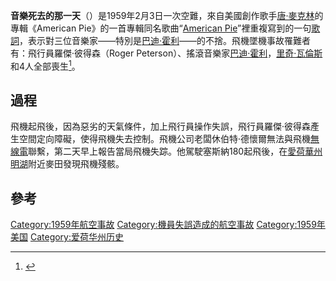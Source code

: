 {{noteTA
|1=zh-cn:艾奥瓦; zh-hk:艾奧瓦; zh-tw:愛荷華; zh-sg:艾奥瓦;
}}
{{Infobox Airliner accident
|occurrence_type = 事故
|name = The Day the Music Died
|image = HollyMonument.jpg
|image_size = 290px
|caption = 2003年拍攝，紀念墜機現場的紀念碑
|Date = 1959年2月3日
|Type = [[可控飛行撞地|可控飛行撞地]]
|outcome = CFIT
|cause_is = determined
|cause1 = Pilot
|cause2 = Weather
|Site = [[愛荷華州|愛荷華州]][[克利爾湖_(愛荷華州)|明湖]]附近
|coords = {{coord|43|13|12|N|93|23|0|W|region:US-IA_type:landmark|display=inline,title}}|Aircraft_type = [[比奇·富豪|比奇·富豪]]（Beechcraft Bonanza）
|Operator = Dwyer Flying Service
|Tail_number = {{airreg|N|3794N}}
|Origin =[[愛荷華州|愛荷華州]]梅森市市政機場
|destination =
|Passengers = 3
|Crew = 1
|Fatalities = 4 (全部)
}}

'''音樂死去的那一天'''（{{lang-en|''The Day the Music Died''}}）是1959年2月3日一次空難，來自美國創作歌手[[唐·麥克林|唐·麥克林]]的專輯《American Pie》的一首專輯同名歌曲“[[American_Pie_(歌曲)|American Pie]]”裡重複寫到的一句[[歌詞|歌詞]]，表示對三位音樂家——特別是[[巴迪·霍利|巴迪·霍利]]——的不捨。飛機墜機事故罹難者有：飛行員羅傑·彼得森（Roger Peterson）、搖滾音樂家[[巴迪·霍利|巴迪·霍利]]，[[里奇·瓦倫斯|里奇·瓦倫斯]]和{{tsl|en|The Big Bopper|大波普}}4人全部喪生<ref>{{Cite web |url=http://www.fiftiesweb.com/crash.htm |title=fiftiesweb.com |access-date=2014-03-25 |archive-url=https://web.archive.org/web/20050829190841/http://fiftiesweb.com/crash.htm |archive-date=2005-08-29 |dead-url=yes }}</ref>。

==過程==
飛機起飛後，因為惡劣的天氣條件，加上飛行員操作失誤，飛行員羅傑·彼得森產生空間定向障礙，使得飛機失去控制。飛機公司老闆休伯特·德懷爾無法與飛機[[無線電|無線電]]聯繫，第二天早上報告當局飛機失踪。他駕駛塞斯納180起飛後，在[[愛荷華州|愛荷華州]][[克利爾湖_(愛荷華州)|明湖]]附近麥田發現飛機殘骸。

==參考==
<references/>


{{1959年航空事故}}
[[Category:1959年航空事故|Category:1959年航空事故]]
[[Category:機員失誤造成的航空事故|Category:機員失誤造成的航空事故]]
[[Category:1959年美国|Category:1959年美国]]
[[Category:爱荷华州历史|Category:爱荷华州历史]]